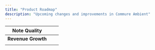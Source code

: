 ```yaml
---
title: "Product Roadmap"
description: "Upcoming changes and improvements in Commure Ambient"
---
```


| Note Quality       | | |
| ------------------ | --- | --- |
| **Revenue Growth** | | |
|                    | | |